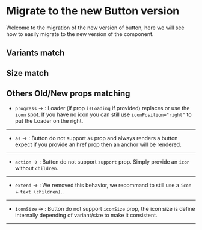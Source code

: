 
<Meta title="Migrations/Button" />

# Migrate to the new Button version

Welcome to the migration of the new version of button, here we will see how to easily migrate to the new version of the component.

## Variants match

<ThemeWrapper>
  <Variants />
  <VariantsAction />
</ThemeWrapper>

## Size match

<ThemeWrapper>
  <Sizes />
</ThemeWrapper>

## Others Old/New props matching

- `progress` &rarr; : Loader (if prop `isLoading` if provided) replaces or use the `icon` spot. If you have no icon you can still use `iconPosition="right"` to put the Loader on the right.

---

- `as` &rarr; : Button do not support `as` prop and always renders a button expect if you provide an href prop then an anchor will be rendered.

---

- `action` &rarr; : Button do not support `support` prop. Simply provide an `icon` without `children`.

---

- `extend` &rarr; : We removed this behavior, we recommand to still use a `icon` + `text (children)`..

---

- `iconSize` &rarr; : Button do not support `iconSize` prop, the icon size is define internally depending of variant/size to make it consistent.

---
